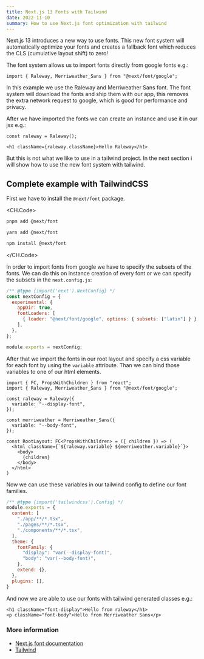 ```yaml
---
title: Next.js 13 Fonts with Tailwind
date: 2022-11-10
summary: How to use Next.js font optimization with tailwind
---
```


Next.js 13 introduces a new way to use fonts.
This new font system will automatically optimize your fonts and
creates a fallback font which reduces the CLS (cumulative layout shift) to zero!

The font system allows us to import fonts directly from google fonts e.g.:

```tsx
import { Raleway, Merriweather_Sans } from "@next/font/google";
```

In this example we use the Raleway and Merriweather Sans font.
The font system will download the fonts and ship them with our app,
this removes the extra network request to google, which is good for performance and privacy.

After we have imported the fonts we can create an instance and use it in our jsx e.g.:

```tsx
const raleway = Raleway();

<h1 className={raleway.className}>Hello Raleway</h1>
```

But this is not what we like to use in a tailwind project.
In the next section i will show how to use the new font system with tailwind.

## Complete example with TailwindCSS

First we have to install the `@next/font` package.

<CH.Code>

```bash pnpm
pnpm add @next/font
```

```bash yarn
yarn add @next/font
```

```bash npm
npm install @next/font
```

</CH.Code>


In order to import fonts from google we have to specify the subsets of the fonts.
We can do this on instance creation of every font or we can specify the subsets in the `next.config.js`:

```js next.config.js focus=5:7
/** @type {import('next').NextConfig} */
const nextConfig = {
  experimental: {
    appDir: true,
    fontLoaders: [
      { loader: "@next/font/google", options: { subsets: ["latin"] } },
    ],
  },
};

module.exports = nextConfig;
```

After that we import the fonts in our root layout and specify a css variable for each font by using the `variable` attribute.
Than we can bind those variables to one of our html elements.

```tsx app/layout.tsx focus=2:10,13
import { FC, PropsWithChildren } from "react";
import { Raleway, Merriweather_Sans } from "@next/font/google";

const raleway = Raleway({
  variable: "--display-font",
});

const merriweather = Merriweather_Sans({
  variable: "--body-font",
});

const RootLayout: FC<PropsWithChildren> = ({ children }) => (
  <html className={`${raleway.variable} ${merriweather.variable}`}>
    <body>
      {children}
    </body>
  </html>
)
```

Now we can use these variables in our tailwind config to define our font families.

```js tailwind.config.js focus=9:12
/** @type {import('tailwindcss').Config} */
module.exports = {
  content: [
    "./app/**/*.tsx",
    "./pages/**/*.tsx",
    "./components/**/*.tsx",
  ],
  theme: {
    fontFamily: {
      "display": "var(--display-font)",
      "body": "var(--body-font)",
    },
    extend: {},
  },
  plugins: [],
}
```

And now we are able to use our fonts with tailwind generated classes e.g.:

```tsx
<h1 className="font-display">Hello from raleway</h1>
<p className="font-body">Hello from Merriweather Sans</p>
```

### More information

* [Next.js font documentation](https://beta.nextjs.org/docs/optimizing/fonts)
* [Tailwind](https://tailwindcss.com/docs/font-family)
